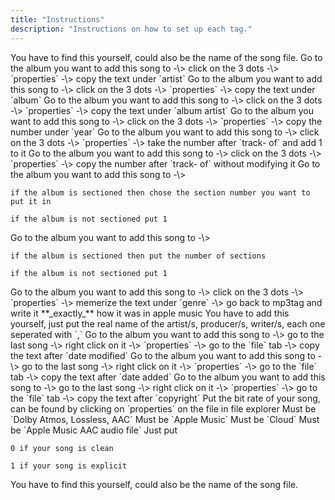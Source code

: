 ```yaml
---
title: "Instructions"
description: "Instructions on how to set up each tag."
---
```


<ParamField query="Title">
  <Card horizontal>
    You have to find this yourself, could also be the name of the song file.
  </Card>
</ParamField>

<ParamField query="Artist">
  <Card horizontal>
    Go to the album you want to add this song to -\> click on the 3 dots -\> `properties` -\> copy the text under `artist`
  </Card>
</ParamField>

<ParamField query="Album">
  <Card horizontal>
    Go to the album you want to add this song to -\> click on the 3 dots -\> `properties` -\> copy the text under `album`
  </Card>
</ParamField>

<ParamField query="Album Artist">
  <Card horizontal>
    Go to the album you want to add this song to -\> click on the 3 dots -\> `properties` -\> copy the text under `album artist`
  </Card>
</ParamField>

<ParamField query="Year">
  <Card horizontal>
    Go to the album you want to add this song to -\> click on the 3 dots -\> `properties` -\> copy the number under `year`
  </Card>
</ParamField>

<ParamField query="Track">
  <Card horizontal>
    Go to the album you want to add this song to -\> click on the 3 dots -\> `properties` -\> take the number after `track-  of` and add 1 to it
  </Card>
</ParamField>

<ParamField query="Total Tracks">
  <Card horizontal>
    Go to the album you want to add this song to -\> click on the 3 dots -\> `properties` -\> copy the number after `track-  of` without modifying it
  </Card>
</ParamField>

<ParamField query="Discnumber">
  <Card horizontal>
    Go to the album you want to add this song to -\>

    if the album is sectioned then chose the section number you want to put it in

    if the album is not sectioned put 1
  </Card>
</ParamField>

<ParamField query="Total Discs">
  <Card horizontal>
    Go to the album you want to add this song to -\>

    if the album is sectioned then put the number of sections

    if the album is not sectioned put 1
  </Card>
</ParamField>

<ParamField query="Genre">
  <Card horizontal>
    Go to the album you want to add this song to -\> click on the 3 dots -\> `properties` -\> memerize the text under `genre` -\> go back to mp3tag and write it **_exactly_** how it was in apple music
  </Card>
</ParamField>

<ParamField query="Composer">
  <Card horizontal>
    You have to add this yourself, just put the real name of the artist/s, producer/s, writer/s, each one seperated with `,`
  </Card>
</ParamField>

<ParamField query="Date Modified">
  <Card horizontal>
    Go to the album you want to add this song to -\> go to the last song -\> right click on it -\> `properties` -\> go to the `file` tab -\> copy the text after `date modified`
  </Card>
</ParamField>

<ParamField query="Date Added">
  <Card horizontal>
    Go to the album you want to add this song to -\> go to the last song -\> right click on it -\> `properties` -\> go to the `file` tab -\> copy the text after `date added`
  </Card>
</ParamField>

<ParamField query="Copyright">
  <Card horizontal>
    Go to the album you want to add this song to -\> go to the last song -\> right click on it -\> `properties` -\> go to the `file` tab -\> copy the text after `copyright`
  </Card>
</ParamField>

<ParamField query="Bitrate">
  <Card horizontal>
    Put the bit rate of your song, can be found by clicking on `properties` on the file in file explorer
  </Card>
</ParamField>

<Card horizontal>
  Must be `Dolby Atmos, Lossless, AAC`
</Card>

<ParamField query="Cloud Status">
  <Card horizontal>
    Must be `Apple Music`
  </Card>
</ParamField>

<ParamField query="Location">
  <Card horizontal>
    Must be `Cloud`
  </Card>
</ParamField>

<ParamField query="Kind">
  <Card horizontal>
    Must be `Apple Music AAC audio file`
  </Card>
</ParamField>

<ParamField query="ITUNESADVISORY">
  <Card horizontal>
    Just put

    0 if your song is clean

    1 if your song is explicit
  </Card>
</ParamField>

<ParamField query="Title">
  <Card horizontal>
    <ParamField query="Title" path="Title">
      You have to find this yourself, could also be the name of the song file.
    </ParamField>
  </Card>
</ParamField>
